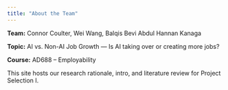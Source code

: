 ```yaml
---
title: "About the Team"
---
```


**Team:** Connor Coulter, Wei Wang, Balqis Bevi Abdul Hannan Kanaga

**Topic:** AI vs. Non-AI Job Growth — Is AI taking over or creating more jobs?

**Course:** AD688 – Employability

This site hosts our research rationale, intro, and literature review for Project Selection I. 
